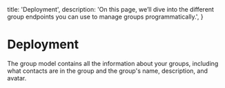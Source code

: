 
<HeroPattern />
  title: 'Deployment',
  description:
    'On this page, we’ll dive into the different group endpoints you can use to manage groups programmatically.',
}

# Deployment



The group model contains all the information about your groups, including what contacts are in the group and the group's name, description, and avatar.

<Category/>

